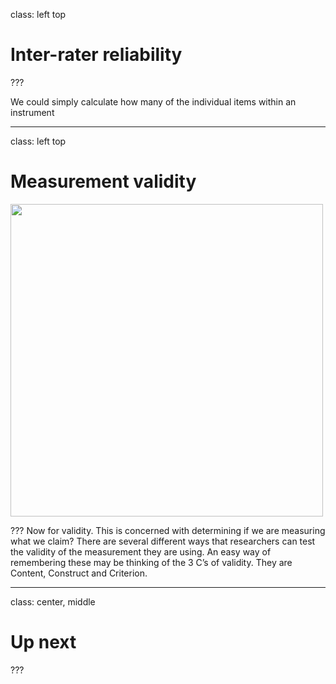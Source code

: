 



class: left top

# Inter-rater reliability


???

We could simply calculate how many of the individual items within an instrument 


---

class: left top

# Measurement validity

<img src="validity.png" height="500px" width="auto">

???
Now for validity. This is concerned with determining if we are measuring what we claim? There are several different ways that researchers can test the validity of the measurement they are using. An easy way of remembering these may be thinking of the 3 C's of validity. They are Content, Construct and Criterion.  

---

class: center, middle

# Up next


???

